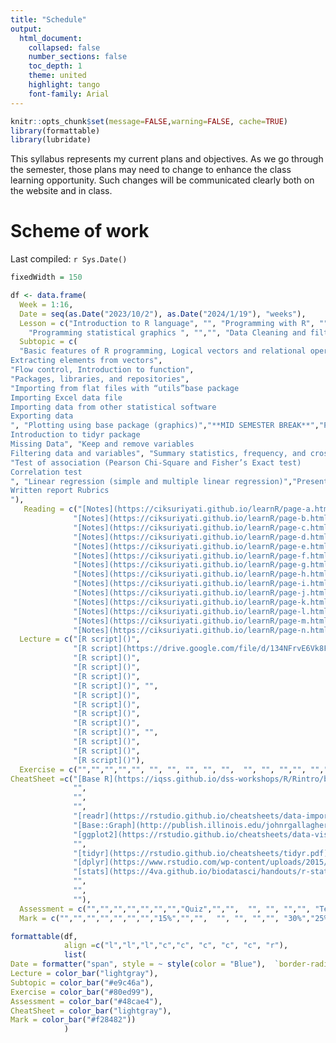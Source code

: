 ```yaml
---
title: "Schedule"
output:
  html_document:
    collapsed: false
    number_sections: false
    toc_depth: 1
    theme: united
    highlight: tango
    font-family: Arial
---
```


```r
knitr::opts_chunk$set(message=FALSE,warning=FALSE, cache=TRUE)
library(formattable)
library(lubridate)
```

This syllabus represents my current plans and objectives. As we go through the semester, those plans may need to change to enhance the class learning opportunity. Such changes will be communicated clearly both on the website and in class.


# Scheme of work

Last compiled: `r Sys.Date()`

```r
fixedWidth = 150

df <- data.frame(
  Week = 1:16,
  Date = seq(as.Date("2023/10/2"), as.Date("2024/1/19"), "weeks"),
  Lesson = c("Introduction to R language", "", "Programming with R", "", " Importing data into R",
    "Programming statistical graphics ", "","", "Data Cleaning and filtering", "", "Basic Statistical Analysis", "", "", "","", ""),
  Subtopic = c(
  "Basic features of R programming, Logical vectors and relational operators ", "Data frames and list
Extracting elements from vectors", 
"Flow control, Introduction to function", 
"Packages, libraries, and repositories", 
"Importing from flat files with “utils”base package
Importing Excel data file
Importing data from other statistical software
Exporting data
", "Plotting using base package (graphics)","**MID SEMESTER BREAK**","Plotting using ggplot2 package (graphics)", "Introduction to tidy data
Introduction to tidyr package
Missing Data", "Keep and remove variables
Filtering data and variables", "Summary statistics, frequency, and cross tabulation table",  "Test of single mean,independent t-test, paired t-test, one-way ANOVA", "**SPECIAL BREAK**",
"Test of association (Pearson Chi-Square and Fisher’s Exact test)
Correlation test
", "Linear regression (simple and multiple linear regression)","Presentation guidelines
Written report Rubrics
"),
   Reading = c("[Notes](https://ciksuriyati.github.io/learnR/page-a.html)", 
              "[Notes](https://ciksuriyati.github.io/learnR/page-b.html)", 
              "[Notes](https://ciksuriyati.github.io/learnR/page-c.html)", 
              "[Notes](https://ciksuriyati.github.io/learnR/page-d.html)", 
              "[Notes](https://ciksuriyati.github.io/learnR/page-e.html)", 
              "[Notes](https://ciksuriyati.github.io/learnR/page-f.html)", "",
              "[Notes](https://ciksuriyati.github.io/learnR/page-g.html)", 
              "[Notes](https://ciksuriyati.github.io/learnR/page-h.html)", 
              "[Notes](https://ciksuriyati.github.io/learnR/page-i.html)", 
              "[Notes](https://ciksuriyati.github.io/learnR/page-j.html)", 
              "[Notes](https://ciksuriyati.github.io/learnR/page-k.html)", "",
              "[Notes](https://ciksuriyati.github.io/learnR/page-l.html)", 
              "[Notes](https://ciksuriyati.github.io/learnR/page-m.html)",
              "[Notes](https://ciksuriyati.github.io/learnR/page-n.html)"),
  Lecture = c("[R script]()", 
              "[R script](https://drive.google.com/file/d/134NFrvE6Vk8FpoOZkt1uPCbioMWCtWiK/view?usp=share_link)", 
              "[R script]()", 
              "[R script]()", 
              "[R script]()", 
              "[R script]()", "",
              "[R script]()", 
              "[R script]()", 
              "[R script]()", 
              "[R script]()", 
              "[R script]()", "",
              "[R script]()", 
              "[R script]()",
              "[R script]()"),
  Exercise = c("","","","","", "", "", "", "", "",  "", "", "","", "",""),
CheatSheet =c("[Base R](https://iqss.github.io/dss-workshops/R/Rintro/base-r-cheat-sheet.pdf)", 
              "", 
              "", 
              "", 
              "[readr](https://rstudio.github.io/cheatsheets/data-import.pdf)", 
              "[Base::Graph](http://publish.illinois.edu/johnrgallagher/files/2015/10/BaseGraphicsCheatsheet.pdf)", "",
              "[ggplot2](https://rstudio.github.io/cheatsheets/data-visualization.pdf)", 
              "", 
              "[tidyr](https://rstudio.github.io/cheatsheets/tidyr.pdf)", 
              "[dplyr](https://www.rstudio.com/wp-content/uploads/2015/02/data-wrangling-cheatsheet.pdf)", 
              "[stats](https://4va.github.io/biodatasci/handouts/r-stats-cheatsheet.pdf)", "",
              "", 
              "",
              ""),
  Assessment = c("","","","","","","","Quiz","","",  "", "", "","", "Test","Presentation & Report"),
  Mark = c("","","","","","","","15%","","",  "", "", "","", "30%","25% & 30%"))

formattable(df, 
            align =c("l","l","l","c","c", "c", "c", "c", "r"), 
            list(
Date = formatter("span", style = ~ style(color = "Blue"),  `border-radius` = "4px", `padding-right` = "2px") ,
Lecture = color_bar("lightgray"),
Subtopic = color_bar("#e9c46a"),
Exercise = color_bar("#80ed99"),
Assessment = color_bar("#48cae4"),
CheatSheet = color_bar("lightgray"),
Mark = color_bar("#f28482"))
            )

```

